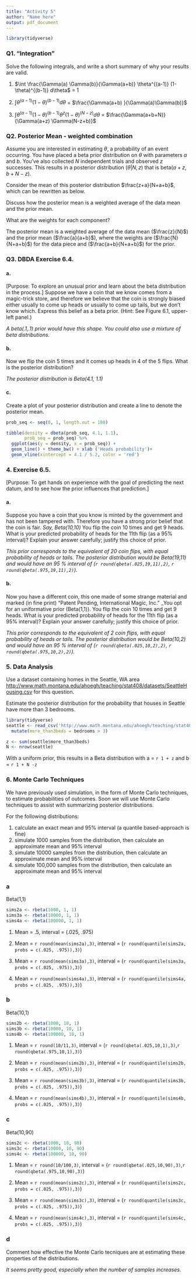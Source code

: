 ```yaml
---
title: "Activity 5"
author: "Name here"
output: pdf_document
---
```


```r
library(tidyverse)
```


### Q1. "Integration"

Solve the following integrals, and write a short summary of why your results are valid.

1. $\int \frac{\Gamma(a) \Gamma(b)}{\Gamma(a+b)} \theta^{(a-1)} (1- \theta)^{(b-1)} d\theta$ = 1

2. $\int \theta^{(a-1)} (1- \theta)^{(b-1)} d\theta$ = $\frac{\Gamma(a+b) }{\Gamma(a)\Gamma(b)}$

3. $\int \theta^{(a-1)} (1-\theta)^{(b-1)} \theta^z (1-\theta)^{(N-z)} d\theta$ = $\frac{\Gamma(a+b+N)}{\Gamma(a+z) \Gamma(N-z+b)}$

### Q2. Posterior Mean - weighted combination

Assume you are interested in estimating $\theta$, a probability of an event occurring. You have placed a beta prior distribution on $\theta$ with parameters $a$ and $b$. You've also collected $N$ independent trials and observed $z$ successes. This results in a posterior distribution ($\theta|N,z$) that is beta($a + z, b + N - z).$

Consider the mean of this posterior distribution $\frac{z+a}{N+a+b}$, which can be rewritten as below.


\begin{eqnarray}
\frac{z+a}{N+a+b} &=& \frac{z}{N+a+b} + \frac{a}{N+a+b} \\
&=&\frac{N}{N}\frac{z}{N+a+b} + \frac{a+b}{a+b}\frac{a}{N+a+b}\\
&=&\frac{z}{N}\frac{N}{N+a+b} + \frac{a}{a+b}\frac{a+b}{N+a+b}\\
\end{eqnarray}

Discuss how the posterior mean is a weighted average of the data mean and the prior mean.

What are the weights for each component?


The posterior mean is a weighted average of the data mean ($\frac{z}{N}$) and the prior mean ($\frac{a}{a+b}$), where the weights are ($\frac{N}{N+a+b}$) for the data piece and ($\frac{a+b}{N+a+b}$) for the prior.

### Q3. DBDA Exercise 6.4. 

#### a. 
[Purpose: To explore an unusual prior and learn about the beta distribution in the process.] Suppose we have a coin that we know comes from a magic-trick store, and therefore we believe that the coin is strongly biased either usually to come up heads or usually to come up tails, but we don’t know which. Express this belief as a beta prior. (Hint: See Figure 6.1, upper-left panel.) 

*A beta(.1,.1) prior would have this shape. You could also use a mixture of beta distributions.*

#### b.
Now we flip the coin 5 times and it comes up heads in 4 of the 5 flips. What is the posterior distribution? 

*The posterior distribution is Beta(4.1, 1.1)*

#### c.
Create a plot of your posterior distribution and create a line to denote the posterior mean.

```r
prob_seq <- seq(0, 1, length.out = 100)

tibble(density = dbeta(prob_seq, 4.1, 1.1),
       prob_seq = prob_seq) %>%
  ggplot(aes(y = density, x = prob_seq)) +
  geom_line() + theme_bw() + xlab ('Heads probability')+
  geom_vline(xintercept = 4.1 / 5.2, color = 'red')
```



### 4. Exercise 6.5. 

[Purpose: To get hands on experience with the goal of predicting the next datum, and to see how the prior influences that prediction.]

#### a.
Suppose you have a coin that you know is minted by the government and has not been tampered with. Therefore you have a strong prior belief that the coin is fair. _Say, Beta(10,10)_ You flip the coin 10 times and get 9 heads. What is your predicted probability of heads for the 11th flip (as a 95% interval)? Explain your answer carefully; justify this choice of prior.

*This prior corresponds to the equivalent of 20 coin flips, with equal probability of heads or tails. The posterior distribution would be Beta(19,11) and would have an 95 % interval of (`r round(qbeta(.025,19,11),2)`, `r round(qbeta(.975,19,11),2)`).*


#### b.
Now you have a different coin, this one made of some strange material and marked (in fine print) “Patent Pending, International Magic, Inc.” _You opt for an uniformative prior (Beta(1,1)). You flip the coin 10 times and get 9 heads. What is your predicted probability of heads for the 11th flip  (as a 95% interval)? Explain your answer carefully; justify this choice of prior.

*This prior corresponds to the equivalent of 2 coin flips, with equal probability of heads or tails. The posterior distribution would be Beta(10,2) and would have an 95 % interval of (`r round(qbeta(.025,10,2),2)`, `r round(qbeta(.975,10,2),2)`).*

### 5. Data Analysis
Use a dataset containing homes in the Seattle, WA area [http://www.math.montana.edu/ahoegh/teaching/stat408/datasets/SeattleHousing.csv](http://www.math.montana.edu/ahoegh/teaching/stat408/datasets/SeattleHousing.csv) for this question.


Estimate the posterior distribution for the probability that houses in Seattle have more than 3 bedrooms.
```r
library(tidyverse)
seattle <- read_csv('http://www.math.montana.edu/ahoegh/teaching/stat408/datasets/SeattleHousing.csv') %>% 
  mutate(more_than3beds = bedrooms > 3)

z <- sum(seattle$more_than3beds)
N <- nrow(seattle)
```

With a uniform prior, this results in a Beta distribution with a = `r 1 + z` and b = `r 1 + N -z`

### 6. Monte Carlo Techniques

We have previously used simulation, in the form of Monte Carlo techniques, to estimate probabilities of outcomes. Soon we will use Monte Carlo techniques to assist with summarizing posterior distributions.

For the following distributions:

1. calculate an exact mean and 95% interval (a quantile based-approach is fine)
2. simulate 1000 samples from the distribution, then calculate an approximate mean and 95% interval 
3. simulate 10000 samples from the distribution, then calculate an approximate mean and 95% interval 
4. simulate 100,000 samples from the distribution, then calculate an approximate mean and 95% interval 

### a
Beta(1,1)

```r
sims2a <- rbeta(1000, 1, 1)
sims3a <- rbeta(10000, 1, 1)
sims4a <- rbeta(100000, 1, 1)
```


1. Mean = .5, interval = (.025, .975)

2. Mean = `r round(mean(sims2a),3)`, interval = (`r round(quantile(sims2a, probs = c(.025, .975)),3)`)

3. Mean = `r round(mean(sims3a),3)`, interval = (`r round(quantile(sims3a, probs = c(.025, .975)),3)`)

4. Mean = `r round(mean(sims4a),3)`, interval = (`r round(quantile(sims4a, probs = c(.025, .975)),3)`)

### b
Beta(10,1)

```r
sims2b <- rbeta(1000, 10, 1)
sims3b <- rbeta(10000, 10, 1)
sims4b <- rbeta(100000, 10, 1)
```


1. Mean = `r round(10/11,3)`, interval = (`r round(qbeta(.025,10,1),3)`,`r round(qbeta(.975,10,1),3)`)

2. Mean = `r round(mean(sims2b),3)`, interval = (`r round(quantile(sims2b, probs = c(.025, .975)),3)`)

3. Mean = `r round(mean(sims3b),3)`, interval = (`r round(quantile(sims3b, probs = c(.025, .975)),3)`)

4. Mean = `r round(mean(sims4b),3)`, interval = (`r round(quantile(sims4b, probs = c(.025, .975)),3)`)


### c
Beta(10,90)

```r
sims2c <- rbeta(1000, 10, 90)
sims3c <- rbeta(10000, 10, 90)
sims4c <- rbeta(100000, 10, 90)
```


1. Mean = `r round(10/100,3)`, interval = (`r round(qbeta(.025,10,90),3)`,`r round(qbeta(.975,10,90),3)`)

2. Mean = `r round(mean(sims2c),3)`, interval = (`r round(quantile(sims2c, probs = c(.025, .975)),3)`)

3. Mean = `r round(mean(sims3c),3)`, interval = (`r round(quantile(sims3c, probs = c(.025, .975)),3)`)

4. Mean = `r round(mean(sims4c),3)`, interval = (`r round(quantile(sims4c, probs = c(.025, .975)),3)`)

### d
Comment how effective the Monte Carlo tecniques are at estimating these properties of the distributions.

*It seems pretty good, especially when the number of samples increases.*